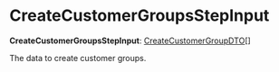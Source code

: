 
# CreateCustomerGroupsStepInput

 **CreateCustomerGroupsStepInput**: [CreateCustomerGroupDTO](../../../customer/interfaces/customer.CreateCustomerGroupDTO/page.mdx)[]

The data to create customer groups.
